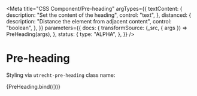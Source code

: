 <!-- @license CC0-1.0 -->


<Meta
  title="CSS Component/Pre-heading"
  argTypes={{
    textContent: {
      description: "Set the content of the heading",
      control: "text",
    },
    distanced: {
      description: "Distance the element from adjacent content",
      control: "boolean",
    },
  }}
  parameters={{
    docs: {
      transformSource: (_src, { args }) => PreHeading(args),
    },
    status: {
      type: "ALPHA",
    },
  }}
/>

# Pre-heading

Styling via `utrecht-pre-heading` class name:

<Canvas>
  <Story
    name="Pre-heading"
    args={{
      ...defaultArgs,
      textContent: "The Quick Brown Fox Jumps Over The Lazy Dog",
    }}
  >
    {PreHeading.bind({})}
  </Story>
</Canvas>

<ArgsTable story="Pre-heading" />
